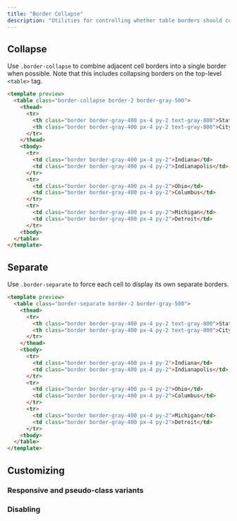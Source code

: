 ```yaml
---
title: "Border Collapse"
description: "Utilities for controlling whether table borders should collapse or be separated."
---
```




## Collapse

Use `.border-collapse` to combine adjacent cell borders into a single border when possible. Note that this includes collapsing borders on the top-level `<table>` tag.

```html
<template preview>
  <table class="border-collapse border-2 border-gray-500">
    <thead>
      <tr>
        <th class="border border-gray-400 px-4 py-2 text-gray-800">State</th>
        <th class="border border-gray-400 px-4 py-2 text-gray-800">City</th>
      </tr>
    </thead>
    <tbody>
      <tr>
        <td class="border border-gray-400 px-4 py-2">Indiana</td>
        <td class="border border-gray-400 px-4 py-2">Indianapolis</td>
      </tr>
      <tr>
        <td class="border border-gray-400 px-4 py-2">Ohio</td>
        <td class="border border-gray-400 px-4 py-2">Columbus</td>
      </tr>
      <tr>
        <td class="border border-gray-400 px-4 py-2">Michigan</td>
        <td class="border border-gray-400 px-4 py-2">Detroit</td>
      </tr>
    <tbody>
  </table>
</template>
```

## Separate

Use `.border-separate` to force each cell to display its own separate borders.

```html
<template preview>
  <table class="border-separate border-2 border-gray-500">
    <thead>
      <tr>
        <th class="border border-gray-400 px-4 py-2 text-gray-800">State</th>
        <th class="border border-gray-400 px-4 py-2 text-gray-800">City</th>
      </tr>
    </thead>
    <tbody>
      <tr>
        <td class="border border-gray-400 px-4 py-2">Indiana</td>
        <td class="border border-gray-400 px-4 py-2">Indianapolis</td>
      </tr>
      <tr>
        <td class="border border-gray-400 px-4 py-2">Ohio</td>
        <td class="border border-gray-400 px-4 py-2">Columbus</td>
      </tr>
      <tr>
        <td class="border border-gray-400 px-4 py-2">Michigan</td>
        <td class="border border-gray-400 px-4 py-2">Detroit</td>
      </tr>
    <tbody>
  </table>
</template>
```

## Customizing

### Responsive and pseudo-class variants

<Variants plugin="borderCollapse" />

### Disabling

<Disabling plugin="borderCollapse" />

